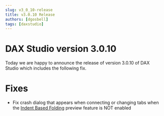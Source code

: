 ```yaml
---
slug: v3_0_10-release
title: v3.0.10 Release
authors: [dgosbell]
tags: [daxstudio]
---
```


# DAX Studio version 3.0.10

Today we are happy to announce the release of version 3.0.10 of DAX Studio which includes the following fix.

# Fixes
* Fix crash dialog that appears when connecting or changing tabs when the [Indent Based Folding](/docs/features/indent-code-folding) preview feature is NOT enabled